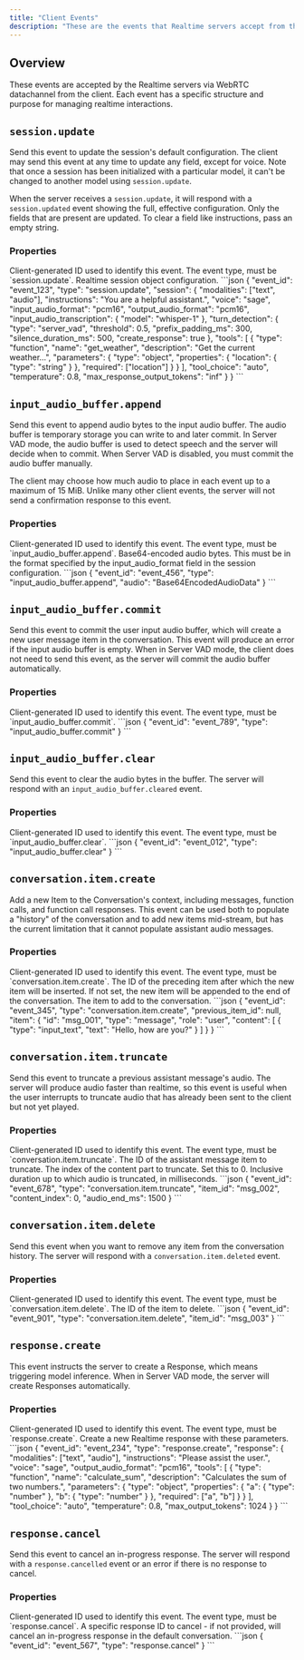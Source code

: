 ```yaml
---
title: "Client Events"
description: "These are the events that Realtime servers accept from the client"
---
```


## Overview

These events are accepted by the Realtime servers via WebRTC datachannel from the client.
Each event has a specific structure and purpose for managing realtime interactions.

## `session.update`

Send this event to update the session's default configuration. The client may send this event at any time to update any field, except for voice. Note that once a session has been initialized with a particular model, it can't be changed to another model using `session.update`.

When the server receives a `session.update`, it will respond with a `session.updated` event showing the full, effective configuration. Only the fields that are present are updated. To clear a field like instructions, pass an empty string.

### Properties

<ResponseField name="event_id" type="string" optional>
  Client-generated ID used to identify this event.
</ResponseField>

<ResponseField name="type" type="string" required>
  The event type, must be `session.update`.
</ResponseField>

<ResponseField name="session" type="object" required>
  Realtime session object configuration.
</ResponseField>

<CodeBlock title="session.update Example">
```json
{
    "event_id": "event_123",
    "type": "session.update",
    "session": {
        "modalities": ["text", "audio"],
        "instructions": "You are a helpful assistant.",
        "voice": "sage",
        "input_audio_format": "pcm16",
        "output_audio_format": "pcm16",
        "input_audio_transcription": {
            "model": "whisper-1"
        },
        "turn_detection": {
            "type": "server_vad",
            "threshold": 0.5,
            "prefix_padding_ms": 300,
            "silence_duration_ms": 500,
            "create_response": true
        },
        "tools": [
            {
                "type": "function",
                "name": "get_weather",
                "description": "Get the current weather...",
                "parameters": {
                    "type": "object",
                    "properties": {
                        "location": { "type": "string" }
                    },
                    "required": ["location"]
                }
            }
        ],
        "tool_choice": "auto",
        "temperature": 0.8,
        "max_response_output_tokens": "inf"
    }
}
```
</CodeBlock>

## `input_audio_buffer.append`

Send this event to append audio bytes to the input audio buffer. The audio buffer is temporary storage you can write to and later commit. In Server VAD mode, the audio buffer is used to detect speech and the server will decide when to commit. When Server VAD is disabled, you must commit the audio buffer manually.

The client may choose how much audio to place in each event up to a maximum of 15 MiB. Unlike many other client events, the server will not send a confirmation response to this event.

### Properties

<ResponseField name="event_id" type="string" optional>
  Client-generated ID used to identify this event.
</ResponseField>

<ResponseField name="type" type="string" required>
  The event type, must be `input_audio_buffer.append`.
</ResponseField>

<ResponseField name="audio" type="string" required>
  Base64-encoded audio bytes. This must be in the format specified by the input_audio_format field in the session configuration.
</ResponseField>

<CodeBlock title="input_audio_buffer.append Example">
```json
{
    "event_id": "event_456",
    "type": "input_audio_buffer.append",
    "audio": "Base64EncodedAudioData"
}
```
</CodeBlock>

## `input_audio_buffer.commit`

Send this event to commit the user input audio buffer, which will create a new user message item in the conversation. This event will produce an error if the input audio buffer is empty. When in Server VAD mode, the client does not need to send this event, as the server will commit the audio buffer automatically.

### Properties

<ResponseField name="event_id" type="string" optional>
  Client-generated ID used to identify this event.
</ResponseField>

<ResponseField name="type" type="string" required>
  The event type, must be `input_audio_buffer.commit`.
</ResponseField>

<CodeBlock title="input_audio_buffer.commit Example">
```json
{
    "event_id": "event_789",
    "type": "input_audio_buffer.commit"
}
```
</CodeBlock>

## `input_audio_buffer.clear`

Send this event to clear the audio bytes in the buffer. The server will respond with an `input_audio_buffer.cleared` event.

### Properties

<ResponseField name="event_id" type="string" optional>
  Client-generated ID used to identify this event.
</ResponseField>

<ResponseField name="type" type="string" required>
  The event type, must be `input_audio_buffer.clear`.
</ResponseField>

<CodeBlock title="input_audio_buffer.clear Example">
```json
{
    "event_id": "event_012",
    "type": "input_audio_buffer.clear"
}
```
</CodeBlock>

## `conversation.item.create`

Add a new Item to the Conversation's context, including messages, function calls, and function call responses. This event can be used both to populate a "history" of the conversation and to add new items mid-stream, but has the current limitation that it cannot populate assistant audio messages.

### Properties

<ResponseField name="event_id" type="string" optional>
  Client-generated ID used to identify this event.
</ResponseField>

<ResponseField name="type" type="string" required>
  The event type, must be `conversation.item.create`.
</ResponseField>

<ResponseField name="previous_item_id" type="string" optional>
  The ID of the preceding item after which the new item will be inserted. If not set, the new item will be appended to the end of the conversation.
</ResponseField>

<ResponseField name="item" type="object" required>
  The item to add to the conversation.
</ResponseField>

<CodeBlock title="conversation.item.create Example">
```json
{
    "event_id": "event_345",
    "type": "conversation.item.create",
    "previous_item_id": null,
    "item": {
        "id": "msg_001",
        "type": "message",
        "role": "user",
        "content": [
            {
                "type": "input_text",
                "text": "Hello, how are you?"
            }
        ]
    }
}
```
</CodeBlock>

## `conversation.item.truncate`

Send this event to truncate a previous assistant message's audio. The server will produce audio faster than realtime, so this event is useful when the user interrupts to truncate audio that has already been sent to the client but not yet played.

### Properties

<ResponseField name="event_id" type="string" optional>
  Client-generated ID used to identify this event.
</ResponseField>

<ResponseField name="type" type="string" required>
  The event type, must be `conversation.item.truncate`.
</ResponseField>

<ResponseField name="item_id" type="string" required>
  The ID of the assistant message item to truncate.
</ResponseField>

<ResponseField name="content_index" type="integer" required>
  The index of the content part to truncate. Set this to 0.
</ResponseField>

<ResponseField name="audio_end_ms" type="integer" required>
  Inclusive duration up to which audio is truncated, in milliseconds.
</ResponseField>

<CodeBlock title="conversation.item.truncate Example">
```json
{
    "event_id": "event_678",
    "type": "conversation.item.truncate",
    "item_id": "msg_002",
    "content_index": 0,
    "audio_end_ms": 1500
}
```
</CodeBlock>

## `conversation.item.delete`

Send this event when you want to remove any item from the conversation history. The server will respond with a `conversation.item.deleted` event.

### Properties

<ResponseField name="event_id" type="string" optional>
  Client-generated ID used to identify this event.
</ResponseField>

<ResponseField name="type" type="string" required>
  The event type, must be `conversation.item.delete`.
</ResponseField>

<ResponseField name="item_id" type="string" required>
  The ID of the item to delete.
</ResponseField>

<CodeBlock title="conversation.item.delete Example">
```json
{
    "event_id": "event_901",
    "type": "conversation.item.delete",
    "item_id": "msg_003"
}
```
</CodeBlock>

## `response.create`

This event instructs the server to create a Response, which means triggering model inference. When in Server VAD mode, the server will create Responses automatically.

### Properties

<ResponseField name="event_id" type="string" optional>
  Client-generated ID used to identify this event.
</ResponseField>

<ResponseField name="type" type="string" required>
  The event type, must be `response.create`.
</ResponseField>

<ResponseField name="response" type="object" required>
  Create a new Realtime response with these parameters.
</ResponseField>

<CodeBlock title="response.create Example">
```json
{
    "event_id": "event_234",
    "type": "response.create",
    "response": {
        "modalities": ["text", "audio"],
        "instructions": "Please assist the user.",
        "voice": "sage",
        "output_audio_format": "pcm16",
        "tools": [
            {
                "type": "function",
                "name": "calculate_sum",
                "description": "Calculates the sum of two numbers.",
                "parameters": {
                    "type": "object",
                    "properties": {
                        "a": { "type": "number" },
                        "b": { "type": "number" }
                    },
                    "required": ["a", "b"]
                }
            }
        ],
        "tool_choice": "auto",
        "temperature": 0.8,
        "max_output_tokens": 1024
    }
}
```
</CodeBlock>

## `response.cancel`

Send this event to cancel an in-progress response. The server will respond with a `response.cancelled` event or an error if there is no response to cancel.

### Properties

<ResponseField name="event_id" type="string" optional>
  Client-generated ID used to identify this event.
</ResponseField>

<ResponseField name="type" type="string" required>
  The event type, must be `response.cancel`.
</ResponseField>

<ResponseField name="response_id" type="string" optional>
  A specific response ID to cancel - if not provided, will cancel an in-progress response in the default conversation.
</ResponseField>

<CodeBlock title="response.cancel Example">
```json
{
    "event_id": "event_567",
    "type": "response.cancel"
}
```
</CodeBlock>
